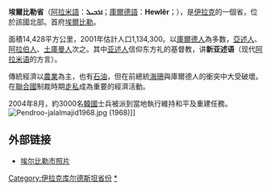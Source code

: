 {{noteTA
|1=zh-hans:埃尔比勒; zh-hant:埃爾比勒; zh-tw:艾比爾;
|2=zh-hans:库尔德;zh-hant:庫德;zh-hk:庫爾德;zh-tw:庫德;zh-mo:庫爾德;
}} 
{{Infobox settlement
|official_name          = 埃爾比勒省
|native_name            = پارێزگای ھەولێر/Parêzgeha Hewlêr
|other_name             =
|image_skyline          = Collage_of_Hawler_-_Erbil_Governorate.jpg
|imagesize              = 
|image_caption          = 由頂部順時針：{{link-en|拉望迪茲|Rawandiz}}峽谷、{{link-en|Koy Sanjaq|Koy Sanjaq}}、{{link-en|Shaqlawa|Shaqlawa}}及{{link-en|埃爾比勒城堡|Citadel of Erbil}}
|image_map              = Arbil in Iraq.svg
|map_alt                =
|map_caption           = {{map caption |countryprefix=the |location_color=red |region=Iraq |region_color=紅、褐、淺灰色 |subregion=[[伊拉克庫爾德斯坦|伊拉克庫爾德斯坦]]{{spaces|2}}（紅色及褐色） |subregion_color=none }}
|image_map1              = Kurdistan_governorates_2015.png
|map_alt1                =
|map_caption1            = 埃爾比勒位於庫爾德地區內<ref>{{cite web |url=http://www.krso.net/Default.aspx?page=article&id=1142&l=1 |title=Map of area of Kurdistan Region & its Governorates |publisher=www.krso.net |accessdate=2020-02-17 |archive-date=2016-01-19 |archive-url=https://web.archive.org/web/20160119181438/http://www.krso.net/Default.aspx?page=article&id=1142&l=1 |dead-url=no }}</ref>
|settlement_type        = 省
|subdivision_type       = 國家
|subdivision_name       = {{flag|Iraq}}
|subdivision_type1      = 自治區
|subdivision_name1      = {{flag|Kurdistan Region}}
|subdivision_type2      = 首府
|subdivision_name2      = [[埃爾比勒|埃爾比勒]]
|subdivision_type3      = {{link-en|埃爾比勒省長列表|List of governors of Erbil|省長}}
|subdivision_name3      = [[Firsat_Sofi|Firsat Sofi]]<ref name="Wali 2019">{{cite web |last1=Wali |first1=Zhelwan Z. |title=Former MP Firsat Sofi elected first new Erbil governor in 15 years |url=https://www.rudaw.net/english/kurdistan/12092019 |website=Rudaw |access-date=2020-02-17 |archive-date=2020-12-01 |archive-url=https://web.archive.org/web/20201201092559/https://www.rudaw.net/english/kurdistan/12092019 |dead-url=no }}</ref>
|coordinates            = {{coord|36|11|N|44|2|E|type:adm1st|display=inline,title}}
|population_as_of       = 2017
|population_total       = 2,113,391
|population_footnotes   = <ref>{{cite web |url=http://www.krso.net/Default.aspx?page=article&id=1680&l=1 |title=The map of estimated population of Kurdistan Region 2017 |publisher=krso.net |accessdate=2020-02-17 |archive-date=2020-07-15 |archive-url=https://web.archive.org/web/20200715011548/http://www.krso.net/Default.aspx?page=article&id=1680&l=1 |dead-url=no }}</ref>
|area_total_km2         = 14,872 
| blank_name_sec2       = [[人類發展指數|人類發展指數]]（2017年）
| blank_info_sec2       = 0.676<ref name="GlobalDataLab">{{Cite web|url=https://hdi.globaldatalab.org/areadata/shdi/|title=Sub-national HDI - Area Database - Global Data Lab|website=hdi.globaldatalab.org|language=en|access-date=2018-09-13|archive-date=2018-09-23|archive-url=https://web.archive.org/web/20180923120638/https://hdi.globaldatalab.org/areadata/shdi/|dead-url=no}}</ref><br/>{{color|#fc0|中}} 
}}
'''埃爾比勒省'''（[[阿拉米語|阿拉米語]]：'''ܐܪܒܝܠ'''；[[庫爾德語|庫爾德語]]：'''Hewlêr'''；{{lang-ar|أربيل}}），是[[伊拉克|伊拉克]]的一個省，位於該國北部。首府[[埃爾比勒|埃爾比勒]]。

面積14,428平方公里，2001年估計人口1,134,300。以[[庫爾德人|庫爾德人]]為多数，[[亞述人|亞述人]]、[[阿拉伯人|阿拉伯人]]、[[土庫曼人|土庫曼人]]次之。其中[[亚述人|亚述人]]信仰东方礼的基督教，讲'''新亚述语'''（现代[[阿拉米语|阿拉米语]]的方言）。

傳統經濟以[[農業|農業]]為主，也有[[石油|石油]]，但在前總統[[萨达姆·侯赛因|海珊]]與庫爾德人的衝突中大受破壞。在[[聯合國|聯合國]]制裁時期[[走私|走私]]成為重要的經濟活動。

2004年8月，約3000名[[韓國|韓國]]士兵被派到當地執行維持和平及重建任務。
[[File:Pendroo-jalalmajid1968.jpg|thumb]] (1968)]]

== 外部链接 ==
*[https://web.archive.org/web/20110928061633/http://www.ivisa.org/?p=800 埃尔比勒市照片]

{{Iraq}}
[[Category:伊拉克库尔德斯坦省份|Category:伊拉克库尔德斯坦省份]]
[[Category:埃尔比勒省|*]]